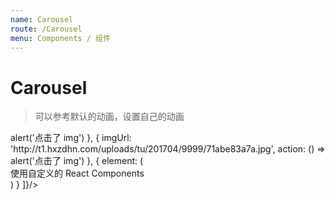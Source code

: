 ```yaml
---
name: Carousel
route: /Carousel
menu: Components / 组件
---
```



# Carousel

> 可以参考默认的动画，设置自己的动画

<PropsTable of={Carousel} />

<Playground>
  <Carousel
    styleConfig={{
      width: '100%',
      height: 500
    }}
    carouselItems={[
      {
        imgUrl: 'http://t1.hxzdhn.com/uploads/tu/201704/9999/29c7d063d8.jpg',
        action: () => alert('点击了 img')
      },
      {
        imgUrl: 'http://t1.hxzdhn.com/uploads/tu/201704/9999/71abe83a7a.jpg',
        action: () => alert('点击了 img')
      },
      {
        element: (
          <div className="p20 t_white">使用自定义的 React Components</div>
        )
      }
    ]}/>
</Playground>
